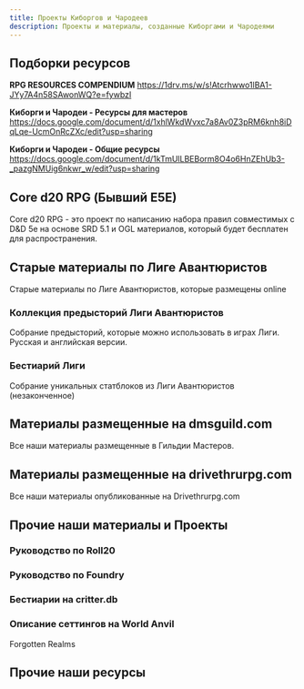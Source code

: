 ```yaml
---
title: Проекты Киборгов и Чародеев
description: Проекты и материалы, созданные Киборгами и Чародеями
---
```


## Подборки ресурсов

**RPG RESOURCES COMPENDIUM**
https://1drv.ms/w/s!Atcrhwwo1lBA1-JYy7A4n58SAwonWQ?e=fywbzI

**Киборги и Чародеи - Ресурсы для мастеров**
https://docs.google.com/document/d/1xhlWkdWvxc7a8Av0Z3pRM6knh8iDqLqe-UcmOnRcZXc/edit?usp=sharing

**Киборги и Чародеи - Общие ресурсы**
https://docs.google.com/document/d/1kTmUlLBEBorm8O4o6HnZEhUb3-_pazgNMUig6nkwr_w/edit?usp=sharing

## Core d20 RPG (Бывший E5E)

Core d20 RPG - это проект по написанию набора правил совместимых с D&D 5e на основе SRD 5.1 и OGL материалов, который будет бесплатен для распространения.

## Старые материалы по Лиге Авантюристов

Старые материалы по Лиге Авантюристов, которые размещены online

### Коллекция предысторий Лиги Авантюристов

Собрание предысторий, которые можно использовать в играх Лиги. Русская и английская версии.

### Бестиарий Лиги

Собрание уникальных статблоков из Лиги Авантюристов (незаконченное)

## Материалы размещенные на dmsguild.com

Все наши материалы размещенные в Гильдии Мастеров.

## Материалы размещенные на drivethrurpg.com

Все наши материалы опубликованные на Drivethrurpg.com

## Прочие наши материалы и Проекты

### Руководство по Roll20

### Руководство по Foundry

### Бестиарии на critter.db

### Описание сеттингов на World Anvil

Forgotten Realms

## Прочие наши ресурсы
